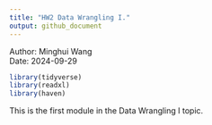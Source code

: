 ```yaml
---
title: "HW2 Data Wrangling I."
output: github_document
---
```


Author: Minghui Wang<br>
Date: 2024-09-29

```r
library(tidyverse)
library(readxl)
library(haven)
```
This is the first module in the Data Wrangling I topic.